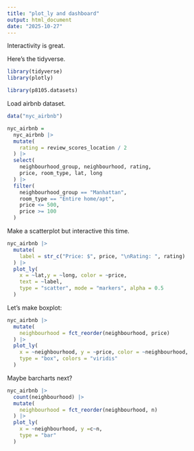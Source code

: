 ```yaml
---
title: "plot_ly and dashboard"
output: html_document
date: "2025-10-27"
---
```


Interactivity is great.

Here's the tidyverse.

```r
library(tidyverse)
library(plotly)

library(p8105.datasets)
```

Load airbnb dataset.

```r
data("nyc_airbnb")

nyc_airbnb = 
  nyc_airbnb |> 
  mutate(
    rating = review_scores_location / 2
  ) |> 
  select(
    neighbourhood_group, neighbourhood, rating,
    price, room_type, lat, long
  ) |> 
  filter(
    neighbourhood_group == "Manhattan",
    room_type == "Entire home/apt",
    price <= 500,
    price >= 100
  )
```

Make a scatterplot but interactive this time.

```r
nyc_airbnb |> 
  mutate(
    label = str_c("Price: $", price, "\nRating: ", rating)
  ) |> 
  plot_ly(
    x = ~lat,y = ~long, color = ~price, 
    text = ~label,
    type = "scatter", mode = "markers", alpha = 0.5
  )
```


Let's make boxplot:

```r
nyc_airbnb |> 
  mutate(
    neighbourhood = fct_reorder(neighbourhood, price)
  ) |> 
  plot_ly(
    x = ~neighbourhood, y = ~price, color = ~neighbourhood,
    type = "box", colors = "viridis"
  )
```



Maybe barcharts next?

```r
nyc_airbnb |> 
  count(neighbourhood) |> 
  mutate(
    neighbourhood = fct_reorder(neighbourhood, n)
  ) |> 
  plot_ly(
    x = ~neighbourhood, y =c~n,
    type = "bar"
  )
```


